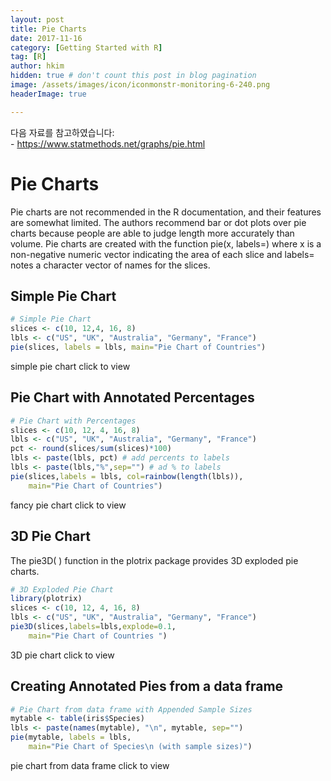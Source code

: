 ```yaml
---
layout: post  
title: Pie Charts
date: 2017-11-16  
category: [Getting Started with R]  
tag: [R]  
author: hkim  
hidden: true # don't count this post in blog pagination  
image: /assets/images/icon/iconmonstr-monitoring-6-240.png
headerImage: true

---
```


다음 자료를 참고하였습니다:  
- [https://www.statmethods.net/graphs/pie.html](https://www.statmethods.net/graphs/pie.html)

# Pie Charts

Pie charts are not recommended in the R documentation, and their features are somewhat limited. The authors recommend bar or dot plots over pie charts because people are able to judge length more accurately than volume. Pie charts are created with the function pie(x, labels=) where x is a non-negative numeric vector indicating the area of each slice and labels= notes a character vector of names for the slices.

## Simple Pie Chart

```r
# Simple Pie Chart
slices <- c(10, 12,4, 16, 8)
lbls <- c("US", "UK", "Australia", "Germany", "France")
pie(slices, labels = lbls, main="Pie Chart of Countries")
```

simple pie chart click to view


## Pie Chart with Annotated Percentages

```r
# Pie Chart with Percentages
slices <- c(10, 12, 4, 16, 8)
lbls <- c("US", "UK", "Australia", "Germany", "France")
pct <- round(slices/sum(slices)*100)
lbls <- paste(lbls, pct) # add percents to labels
lbls <- paste(lbls,"%",sep="") # ad % to labels
pie(slices,labels = lbls, col=rainbow(length(lbls)),
  	main="Pie Chart of Countries")
```

fancy pie chart click to view


## 3D Pie Chart

The pie3D( ) function in the plotrix package provides 3D exploded pie charts.

```r
# 3D Exploded Pie Chart
library(plotrix)
slices <- c(10, 12, 4, 16, 8)
lbls <- c("US", "UK", "Australia", "Germany", "France")
pie3D(slices,labels=lbls,explode=0.1,
  	main="Pie Chart of Countries ")
```

3D pie chart click to view


## Creating Annotated Pies from a data frame

```r
# Pie Chart from data frame with Appended Sample Sizes
mytable <- table(iris$Species)
lbls <- paste(names(mytable), "\n", mytable, sep="")
pie(mytable, labels = lbls,
  	main="Pie Chart of Species\n (with sample sizes)")
```

pie chart from data frame click to view
